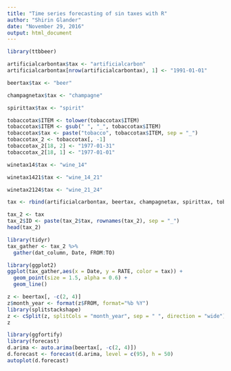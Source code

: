 ```yaml
---
title: "Time series forecasting of sin taxes with R"
author: "Shirin Glander"
date: "November 29, 2016"
output: html_document
---
```


```r
library(ttbbeer)

artificialcarbontax$tax <- "artificialcarbon"
artificialcarbontax[nrow(artificialcarbontax), 1] <- "1991-01-01"

beertax$tax <- "beer"

champagnetax$tax <- "champagne"

spirittax$tax <- "spirit"

tobaccotax$ITEM <- tolower(tobaccotax$ITEM)
tobaccotax$ITEM <- gsub(" ", "_", tobaccotax$ITEM)
tobaccotax$tax <- paste("tobacco", tobaccotax$ITEM, sep = "_")
tobaccotax_2 <- tobaccotax[, -1]
tobaccotax_2[18, 2] <- "1977-01-31"
tobaccotax_2[18, 1] <- "1977-01-01"

winetax14$tax <- "wine_14"

winetax1421$tax <- "wine_14_21"

winetax2124$tax <- "wine_21_24"

tax <- rbind(artificialcarbontax, beertax, champagnetax, spirittax, tobaccotax_2, winetax14, winetax1421, winetax2124)

tax_2 <- tax
tax_2$ID <- paste(tax_2$tax, rownames(tax_2), sep = "_")
head(tax_2)
```

```r
library(tidyr)
tax_gather <- tax_2 %>%
  gather(dat_column, Date, FROM:TO)

library(ggplot2)
ggplot(tax_gather,aes(x = Date, y = RATE, color = tax)) +
  geom_point(size = 1.5, alpha = 0.6) +
  geom_line()
```

```r
z <- beertax[, -c(2, 4)]
z$month_year <- format(z$FROM, format="%b %Y")
library(splitstackshape)
z <- cSplit(z, splitCols = "month_year", sep = " ", direction = "wide")
z
```

```r
library(ggfortify)
library(forecast)
d.arima <- auto.arima(beertax[, -c(2, 4)])
d.forecast <- forecast(d.arima, level = c(95), h = 50)
autoplot(d.forecast)
```


